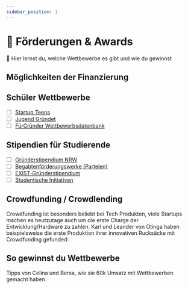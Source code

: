 ```yaml
---
sidebar_position: 1
---
```


# 💸 Förderungen & Awards

<Callout>
  📍 Hier lernst du, welche Wettbewerbe es gibt und wie du gewinnst
</Callout>

## Möglichkeiten der Finanzierung

<YouTube videoId="Ob5Bh2VHcLs"/>

## Schüler Wettbewerbe

- [ ] [Startup Teens](https://www.startupteens.de/)
- [ ] [Jugend Gründet](https://www.jugend-gruendet.de/)
- [ ] [FürGründer Wettbewerbsdatenbank](https://www.top50startups.de/gruenderwettbewerbe/datenbank)

## Stipendien für Studierende

- [ ] [Gründerstipendium NRW](https://www.gruenderstipendium.nrw/)
- [ ] [Begabtenförderungswerke (Parteien)](https://www.mystipendium.de/stipendien/begabtenfoerderungswerke)
- [ ] [EXIST-Gründerstipendium](https://www.exist.de/EXIST/Navigation/DE/Gruendungsfoerderung/EXIST-Gruenderstipendium/exist-gruenderstipendium.html)
- [ ] [Studentische Initiativen](https://gruendermagnet.de/initiativen/)

## Crowdfunding / Crowdlending

<TwoColumns>
  Crowdfunding ist besonders beliebt bei Tech Produkten, viele Startups machen es heutzutage auch um die erste Charge der Entwicklung/Hardware zu zahlen. Karl und Leander von Otinga haben beispielsweise die erste Produktion ihrer innovativen Rucksäcke mit Crowdfunding gefunded:
  <YouTube videoId="RzKVD01qFrM" time="300"/>
</TwoColumns>

## So gewinnst du Wettbewerbe

<TwoColumns>
  Tipps von Celina und Bersa, wie sie 60k Umsatz mit Wettbewerben gemacht haben.
  <YouTube videoId="VrdrVRVHgvE" time="511"/>
</TwoColumns>

